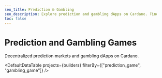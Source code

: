 ```yaml
---
seo_title: Prediction & Gambling
seo_description: Explore prediction and gambling dApps on Cardano. Find trusted platforms make predictions, bet on sports, play poker, lottery, casino games, and more.
toc: false
---
```



# Prediction and Gambling Games

Decentralized prediction markets and gambling dApps on Cardano.

<DefaultDataTable
  projects={builders}
  filterBy={["prediction_game", "gambling_game"]}
/>
